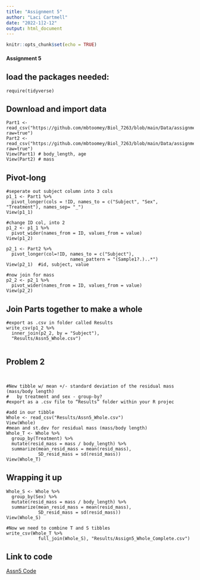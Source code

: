 ```yaml
---
title: "Assignment 5"
author: "Laci Cartmell"
date: "2022-1]2-12"
output: html_document
---
```


```r
knitr::opts_chunk$set(echo = TRUE)
```

#### Assignment 5

## load the packages needed: 
```
require(tidyverse)
```

## Download and import data
```
Part1 <- read_csv("https://github.com/mbtoomey/Biol_7263/blob/main/Data/assignment6part1.csv?raw=true")
Part2 <- read_csv("https://github.com/mbtoomey/Biol_7263/blob/main/Data/assignment6part2.csv?raw=true")
View(Part1) # body_length, age
View(Part2) # mass

```
## Pivot-long
```
#seperate out subject column into 3 cols
p1_1 <- Part1 %>%
  pivot_longer(cols = !ID, names_to = c("Subject", "Sex", "Treatment"), names_sep= "_")
View(p1_1)

#change ID col, into 2
p1_2 <- p1_1 %>%
  pivot_wider(names_from = ID, values_from = value)
View(p1_2)

p2_1 <- Part2 %>%
  pivot_longer(col=!ID, names_to = c("Subject"),
                        names_pattern = "(Sample1?.)..*")
View(p2_1)  #id, subject, value

#now join for mass
p2_2 <- p2_1 %>%
  pivot_wider(names_from = ID, values_from = value)
View(p2_2)

```

## Join Parts together to make a whole
```
#export as .csv in folder called Results
write_csv(p1_2 %>%
  inner_join(p2_2, by = "Subject"),
  "Results/Assn5_Whole.csv")
  
```

## Problem 2

```


#New tibble w/ mean +/- standard deviation of the residual mass (mass/body length) 
#   by treatment and sex - group-by?
#export as a .csv file to “Results” folder within your R projec

#add in our tibble
Whole <- read_csv("Results/Assn5_Whole.csv")
View(Whole)
#mean and st.dev for residual mass (mass/body length)
Whole_T <- Whole %>%
  group_by(Treatment) %>%
  mutate(resid_mass = mass / body_length) %>%
  summarize(mean_resid_mass = mean(resid_mass),
            SD_resid_mass = sd(resid_mass))
View(Whole_T)  

```
## Wrapping it up
```
Whole_S <- Whole %>%
  group_by(Sex) %>%
  mutate(resid_mass = mass / body_length) %>%
  summarize(mean_resid_mass = mean(resid_mass),
            SD_resid_mass = sd(resid_mass))
View(Whole_S)

#Now we need to combine T and S tibbles
write_csv(Whole_T %>%
            full_join(Whole_S), "Results/Assign5_Whole_Complete.csv")

```


## Link to code
[Assn5 Code](https://github.com/laci-cartmell/CARTMELLBIOL7263.rmd/blob/main/Assignments/Assignment5.R)